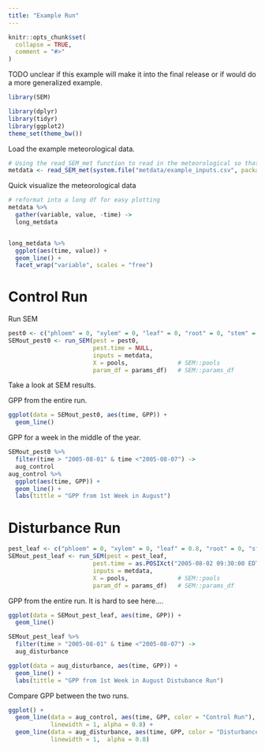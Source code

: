 ```yaml
---
title: "Example Run"
---
```


```r
knitr::opts_chunk$set(
  collapse = TRUE,
  comment = "#>"
)
```

TODO unclear if this example will make it into the final release or if would do a more generalized example. 

```r
library(SEM)

library(dplyr)
library(tidyr)
library(ggplot2)
theme_set(theme_bw())
```


Load the example meteorological data. 

```r
# Using the read_SEM_met function to read in the meteorological so that 
metdata <- read_SEM_met(system.file("metdata/example_inputs.csv", package = "SEM"))
```


Quick visualize the meteorological data 

```r
# reformat into a long df for easy plotting
metdata %>% 
  gather(variable, value, -time) -> 
  long_metdata


long_metdata %>% 
  ggplot(aes(time, value)) + 
  geom_line() + 
  facet_wrap("variable", scales = "free")
```

# Control Run
Run SEM 

```r
pest0 <- c("phloem" = 0, "xylem" = 0, "leaf" = 0, "root" = 0, "stem" = 0)
SEMout_pest0 <- run_SEM(pest = pest0, 
                        pest.time = NULL, 
                        inputs = metdata, 
                        X = pools,              # SEM::pools
                        param_df = params_df)   # SEM::params_df
```


Take a look at SEM results. 

GPP from the entire run. 

```r
ggplot(data = SEMout_pest0, aes(time, GPP)) + 
  geom_line() 
```


GPP for a week in the middle of the year.  

```r
SEMout_pest0 %>% 
  filter(time > "2005-08-01" & time <"2005-08-07") -> 
  aug_control 
aug_control %>% 
  ggplot(aes(time, GPP)) + 
  geom_line() + 
  labs(tittle = "GPP from 1st Week in August")
```



# Disturbance Run 


```r
pest_leaf <- c("phloem" = 0, "xylem" = 0, "leaf" = 0.8, "root" = 0, "stem" = 0)
SEMout_pest_leaf <- run_SEM(pest = pest_leaf, 
                        pest.time = as.POSIXct("2005-08-02 09:30:00 EDT"), 
                        inputs = metdata, 
                        X = pools,              # SEM::pools
                        param_df = params_df)   # SEM::params_df


```



GPP from the entire run. It is hard to see here.... 

```r
ggplot(data = SEMout_pest_leaf, aes(time, GPP)) + 
  geom_line() 
```


```r
SEMout_pest_leaf %>% 
  filter(time > "2005-08-01" & time <"2005-08-07") -> 
  aug_disturbance 

ggplot(data = aug_disturbance, aes(time, GPP)) + 
  geom_line() + 
  labs(tittle = "GPP from 1st Week in August Distubance Run")
```

Compare GPP between the two runs. 

```r
ggplot() + 
  geom_line(data = aug_control, aes(time, GPP, color = "Control Run"),
            linewidth = 1, alpha = 0.8) + 
  geom_line(data = aug_disturbance, aes(time, GPP, color = "Disturbance Run"), 
            linewidth = 1,  alpha = 0.8) 
```

